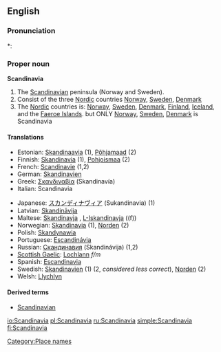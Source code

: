 ==English==

===Pronunciation===
*: {{rhymes|eɪviə}}

===Proper noun===
'''Scandinavia'''

# The [[Scandinavian]] peninsula (Norway and Sweden).
# Consist of the three [[Nordic]] countries [[Norway]], [[Sweden]], [[Denmark]]
# The [[Nordic]] countries is: [[Norway]], [[Sweden]], [[Denmark]], [[Finland]], [[Iceland]], and the [[Faeroe Islands]]. but ONLY  [[Norway]], [[Sweden]], [[Denmark]] is Scandinavia

====Translations====
{{top}}
* Estonian: [[Skandinaavia]] (1), [[Põhjamaad]] (2)
* Finnish: [[Skandinavia]] (1), [[Pohjoismaa]] (2)
* French: [[Scandinavie]] {{f}} (1,2)
* German: [[Skandinavien]] {{n}}
* Greek: [[Σκανδιναβία]] (Skandinavía) {{f}}
* Italian: Scandinavia {{f}}
{{mid}}
* Japanese: [[スカンディナヴィア]] (Sukandinavia) (1)
* Latvian: [[Skandināvija]] {{f}}
* Maltese: [[Skandinavja]] {{f}}, [[L-Iskandinavja]] ((f))
* Norwegian: [[Skandinavia]] (1), [[Norden]] (2)
* Polish: [[Skandynawia]] {{f}}
* Portuguese: [[Escandinávia]] {{f}}
* Russian: [[Скандинавия]] (Skandinávija) {{f}} (1,2)
* [[Scottish Gaelic]]: [[Lochlann]] ''f/m''
* Spanish: [[Escandinavia]] {{f}}
* Swedish: [[Skandinavien]] (1) (2, ''considered less correct''), [[Norden]] (2)
* Welsh: [[Llychlyn]]
{{bottom}}

====Derived terms====
* [[Scandinavian]]

[[Category:Place names]]

[[io:Scandinavia]]
[[pl:Scandinavia]]
[[ru:Scandinavia]]
[[simple:Scandinavia]]
[[fi:Scandinavia]]